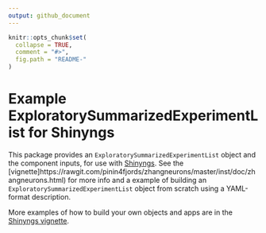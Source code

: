 ```yaml
---
output: github_document
---
```


<!-- README.md is generated from README.Rmd. Please edit that file -->

```r
knitr::opts_chunk$set(
  collapse = TRUE,
  comment = "#>",
  fig.path = "README-"
)
```

# Example ExploratorySummarizedExperimentList for Shinyngs

This package provides an `ExploratorySummarizedExperimentList` object and the component inputs, for use with [Shinyngs](https://github.com/pinin4fjords/shinyngs). See the [vignette]https://rawgit.com/pinin4fjords/zhangneurons/master/inst/doc/zhangneurons.html) for more info and a example of building an `ExploratorySummarizedExperimentList` object from scratch using a YAML-format description. 

More examples of how to build your own objects and apps are in the [Shinyngs vignette](https://rawgit.com/pinin4fjords/shinyngs/master/inst/doc/shinyngs.html). 
